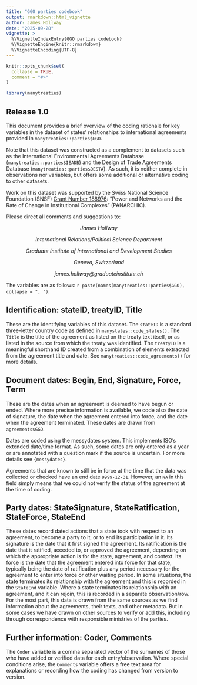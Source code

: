 ```yaml
---
title: "GGO parties codebook"
output: rmarkdown::html_vignette
author: James Hollway
date: "2025-09-28"
vignette: >
  %\VignetteIndexEntry{GGO parties codebook}
  %\VignetteEngine{knitr::rmarkdown}
  %\VignetteEncoding{UTF-8}
---
```


```r
knitr::opts_chunk$set(
  collapse = TRUE,
  comment = "#>"
)
```

```r
library(manytreaties)
```

## Release 1.0

This document provides a brief overview of the coding rationale for key variables 
in the dataset of states' relationships to international agreements 
provided in `manytreaties::parties$GGO`. 

Note that this dataset was constructed as a complement to datasets such as 
the International Environmental Agreements Database (`manytreaties::parties$IEADB`)
and the Design of Trade Agreements Database (`manytreaties::parties$DESTA`).
As such, it is neither complete in observations nor variables,
but offers some additional or alternative coding to other datasets.

Work on this dataset was supported by the Swiss National Science Foundation (SNSF)
[Grant Number 188976](https://data.snf.ch/grants/grant/188976): 
"Power and Networks and the Rate of Change in Institutional Complexes" (PANARCHIC).

Please direct all comments and suggestions to:

<center>
_James Hollway_

_International Relations/Political Science Department_

_Graduate Institute of International and Development Studies_

_Geneva, Switzerland_

_james.hollway@graduateinstitute.ch_
</center>

The variables are as follows:
`r paste(names(manytreaties::parties$GGO), collapse = ", ")`.

## Identification: stateID, treatyID, Title

These are the identifying variables of this dataset.
The `stateID` is a standard three-letter country code as defined in `manystates::code_states()`.
The `Title` is the title of the agreement as listed on the treaty text itself,
or as listed in the source from which the treaty was identified.
The `treatyID` is a meaningful shorthand ID created from a combination of
elements extracted from the agreement title and date.
See `manytreaties::code_agreements()` for more details.

## Document dates: Begin, End, Signature, Force, Term

These are the dates when an agreement is deemed to have begun or ended.
Where more precise information is available, we code also the date of signature,
the date when the agreement entered into force, and
the date when the agreement terminated.
These dates are drawn from `agreements$GGO`.

Dates are coded using the messydates system. 
This implements ISO’s extended date/time format. 
As such, some dates are only entered as a year or are annotated with a question mark if the source is uncertain. 
For more details see `{messydates}`.

Agreements that are known to still be in force at the time that the data was
collected or checked have an end date `9999-12-31`.
However, an `NA` in this field simply means that we could not verify the
status of the agreement at the time of coding.

## Party dates: StateSignature, StateRatification, StateForce, StateEnd

These dates record dated actions that a state took with respect to an agreement,
to become a party to it, or to end its participation in it.
Its signature is the date that it first signed the agreement.
Its ratification is the date that it ratified, acceded to, or approved the 
agreement, depending on which the appropriate action is for the state,
agreement, and context.
Its force is the date that the agreement entered into force for that state,
typically being the date of ratification plus any period necessary
for the agreement to enter into force or other waiting period.
In some situations, the state terminates its relationship with the agreement
and this is recorded in the `StateEnd` variable.
Where a state terminates its relationship with an agreement, and it can rejoin,
this is recorded in a separate observation/row.
For the most part, this data is drawn from the same sources as we find
information about the agreements, their texts, and other metadata.
But in some cases we have drawn on other sources to verify or add this,
including through correspondence with responsible ministries of the parties.

## Further information: Coder, Comments

The `Coder` variable is a comma separated vector of the surnames of those who have added or verified data for each entry/observation. 
Where special conditions arise, the `Comments` variable offers a free text area for explanations or recording how the coding has changed from version to version. 
